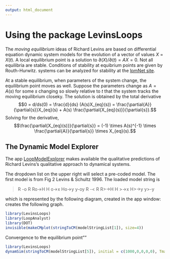```yaml
---
output: html_document
---
```

Using the package LevinsLoops
===
The *moving equilibrium* ideas of Richard Levins are based on differential equation dynamic system models  for the evolution of a vector of values 
*X* = *X*(*t*). A local equilibrium point is a solution to $\partial(X)/\partial(t) = AX = 0$. Not all equilibria are stable. Conditions of stability at equibrium points are given by Routh-Hurwitz. systems can be analyzed for stability at the 
[IpmNet site](http://ipmnet.org/loop/loopanalysis.aspx).

At a stable equilibrium, when parameters of the system change, the equilibrium point moves as well. Suppose the parameters change as $A = A(s)$ for some $s$ changing so slowly relative to $t$ that the system tracks the moving equilibrium closeky. The solution is obtained by the total derivative
$$0 = d/ds(0) = \frac{d}{ds} (A(s)X_{eq}(s)) = \frac{\partial{A}}{\partial{s}}X_{eq}(s) + A(s) \frac{\partial{X_{eq}(s)}}{\partial{s}}.$$
Solving for the derivative,
$$\frac{\partial{X_{eq}(s)}}{\partial{s}} = (-1) \times A(s)^{-1} \times \frac{\partial{A}}{\partial{s}} \times X_{eq}(s).$$



## The Dynamic Model Explorer
The app [LoopModelExplorer](http://trials.shinyapps.io/LoopModelExplorer) 
makes available the qualitative predictions of Richard Levins's qualitative approach to dynamical systems.


The dropdown list on the upper right will select a pre-coded model. 
The first model is from Fig 2 Levins & Schultz 1996. The loaded model string is 

> R -o R Ro->H H o->x Ho->y y-oy 
> R -< R R>->H H >->x H>->y y>-y 

which is represented by the following diagram, created in the app window:
creates the following graph.

```r
library(LevinsLoops)
library(LoopAnalyst)
library(DOT)
invisible(makeCMplot(stringToCM(modelStringList[1]), size=4))
```

Convergence to the equilibrium point""
```r
library(LevinsLoops)
dynamSim(stringToCM(modelStringList[5]), initial = c(1000,0,0,0,0), Tmax = 100)
```
